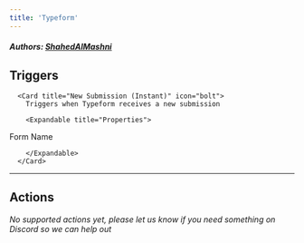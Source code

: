 ```yaml
---
title: 'Typeform'
---
```


##### Authors: [ShahedAlMashni](https://github.com/ShahedAlMashni)


## Triggers


      <Card title="New Submission (Instant)" icon="bolt">
        Triggers when Typeform receives a new submission

        <Expandable title="Properties">
          
<ResponseField name="Form" required type="Dropdown">
Form Name
</ResponseField>
              
        </Expandable>
      </Card>
  

---

## Actions

*No supported actions yet, please let us know if you need something on Discord so we can help out* 

